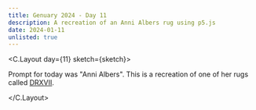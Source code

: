 ```yaml
---
title: Genuary 2024 - Day 11
description: A recreation of an Anni Albers rug using p5.js
date: 2024-01-11
unlisted: true
---
```



<C.Layout day={11} sketch={sketch}>

Prompt for today was "Anni Albers". This is a recreation of one of her rugs
called [DRXVII](https://christopherfarr.com/rug/drxvii/).

</C.Layout>
